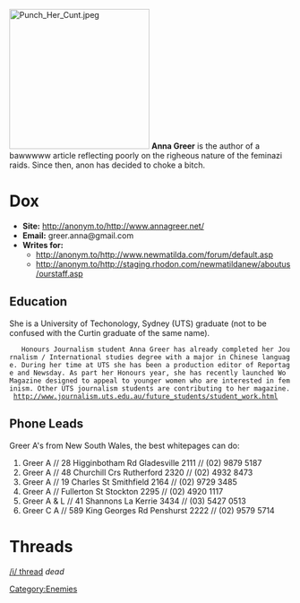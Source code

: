 [[Image:Punch Her Cunt.jpeg|right|250px]]
'''Anna Greer''' is the author of a bawwwww article reflecting poorly on the righeous nature of the feminazi raids. Since then, anon has decided to choke a bitch. 

=Dox=
* '''Site:''' http://anonym.to/http://www.annagreer.net/
* '''Email:''' greer.anna@gmail.com
* '''Writes for:'''
** http://anonym.to/http://www.newmatilda.com/forum/default.asp
** http://anonym.to/http://staging.rhodon.com/newmatildanew/aboutus/ourstaff.asp

==Education==
She is a University of Techonology, Sydney (UTS) graduate (not to be confused with the Curtin graduate of the same name).

    Honours Journalism student Anna Greer has already completed her Journalism / International studies degree with a major in Chinese language. During her time at UTS she has been a production editor of Reportage and Newsday. As part her Honours year, she has recently launched Wo Magazine designed to appeal to younger women who are interested in feminism. Other UTS journalism students are contributing to her magazine. http://www.journalism.uts.edu.au/future_students/student_work.html

==Phone Leads==
Greer A's from New South Wales, the best whitepages can do:
# Greer A // 28 Higginbotham Rd Gladesville 2111 // (02) 9879 5187
# Greer A // 48 Churchill Crs Rutherford 2320 // (02) 4932 8473
# Greer A // 19 Charles St Smithfield 2164 // (02) 9729 3485
# Greer A // Fullerton St Stockton 2295 // (02) 4920 1117
# Greer A & L // 41 Shannons La Kerrie 3434 // (03) 5427 0513
# Greer C A // 589 King Georges Rd Penshurst 2222 // (02) 9579 5714 

=Threads=
[http://anonym.to/http://not420chan.com/i/res/67106.html /i/ thread] ''dead''

[[Category:Enemies]]
